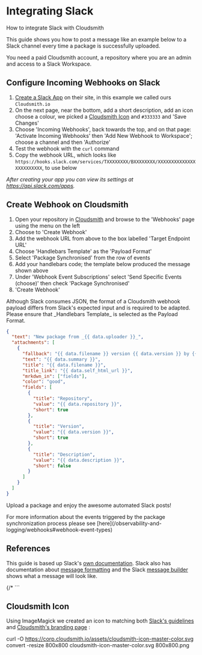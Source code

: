 
# Integrating Slack

How to integrate Slack with Cloudsmith

This guide shows you how to post a message like an example below to a Slack channel every time a package is successfully uploaded.


<BlockImage src={slackReadyImage} alt="Slack message from Cloudsmith after a Python package synchronizes" align="left"></BlockImage>

<Note variant="note" headline="Prerequisites">
You need a paid Cloudsmith account, a repository where you are an admin and access to a Slack Workspace.
</Note>

## Configure Incoming Webhooks on Slack

1. [Create a Slack App](https://api.slack.com/apps?new_app=1) on their site, in this example we called ours `Cloudsmith.io`
2. On the next page, near the bottom, add a short description, add an icon choose a colour, we picked a [Cloudsmith Icon](#section-cloudsmith-icon) and `#333333` and 'Save Changes'
3. Choose 'Incoming Webhooks', back towards the top, and on that page: 'Activate Incoming Webhooks' then 'Add New Webhook to Workspace'; choose a channel and then 'Authorize' 
4. Test the webhook with the `curl` command
5. Copy the webhook URL, which looks like `https://hooks.slack.com/services/TXXXXXXXX/BXXXXXXXX/XXXXXXXXXXXXXXXXXXXXXXXX`, to use below

_After creating your app you can view its settings at https://api.slack.com/apps._

## Create Webhook on Cloudsmith

1. Open your repository in [Cloudsmith](https://cloudsmith.io) and browse to the 'Webhooks' page using the menu on the left
2. Choose to 'Create Webhook'
3. Add the webhook URL from above to the box labelled 'Target Endpoint URL'
4. Choose 'Handlebars Template' as the 'Payload Format'
5. Select 'Package Synchronised' from the row of events 
6. Add your handlebars code; the template below produced the message shown above
7. Under 'Webhook Event Subscriptions' select  'Send Specific Events (choose)' then check 'Package Synchronised'
8. 'Create Webhook'

<Note variant="note" headline="Payload Format">
Although Slack consumes JSON, the format of a Cloudsmith webhook payload differs from Slack's expected input and is required to be adapted. Please ensure that _Handlebars Template_ is selected as the Payload Format.
</Note>

```json
{
  "text": "New package from _{{ data.uploader }}_",
  "attachments": [
    {
      "fallback": "{{ data.filename }} version {{ data.version }} by {{ data.uploader }}",
      "text": "{{ data.summary }}",
      "title": "{{ data.filename }}",
      "title_link": "{{ data.self_html_url }}",
      "mrkdwn_in": ["fields"],
      "color": "good",
      "fields": [
        {
          "title": "Repository",
          "value": "{{ data.repository }}",
          "short": true
        },
        {
          "title": "Version",
          "value": "{{ data.version }}",
          "short": true
        },
        {
          "title": "Description",
          "value": "{{ data.description }}",
          "short": false
        }
      ]
    }
  ]
}
```

Upload a package and enjoy the awesome automated Slack posts!

<Note variant="note" headline="Webhook Event Types">
For more information about the events triggered by the package synchronization process please see [here](/observability-and-logging/webhooks#webhook-event-types)
</Note>

## References

This guide is based up Slack's [own documentation](https://api.slack.com/incoming-webhooks). Slack also has documentation about [message formatting](https://api.slack.com/docs/message-formatting) and the Slack [message builder](https://api.slack.com/docs/messages/builder) shows what a message will look like.

{/* ```
## Cloudsmith Icon

Using ImageMagick we created an icon to matching both [Slack's guidelines](https://api.slack.com/docs/slack-apps-guidelines#app_icon) and [Cloudsmith's branding page](https://corp.cloudsmith.io/branding) :


curl -O https://corp.cloudsmith.io/assets/cloudsmith-icon-master-color.svg
convert -resize 800x800 cloudsmith-icon-master-color.svg 800x800.png
``` */}
